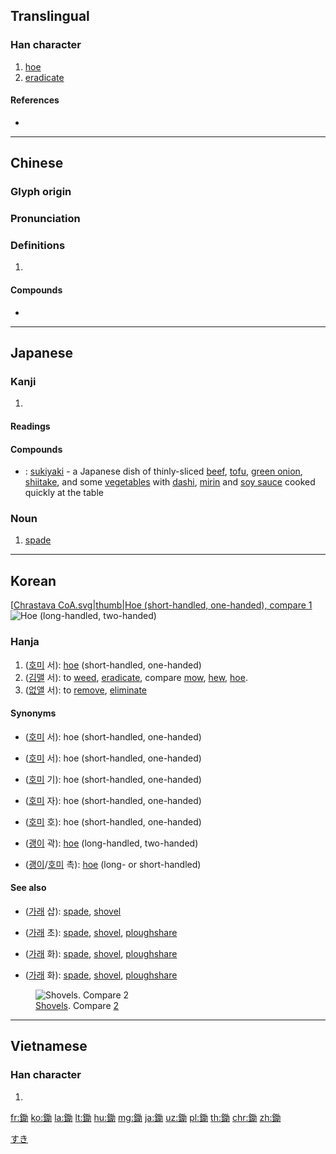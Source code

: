 {{character info/new}}
{{also|锄}}
==Translingual==

===Han character===
{{Han char|rn=167|rad=金|as=07|sn=15|four=84127|canj=CBMS|ids=⿰釒助}}

# [[hoe]]
# [[eradicate]]

====References====
* {{Han ref|kx=1308.100|dkj=40480|dj=1810.060|hdz=64207.120|uh=92E4|ud=37604|bh=BE53|bd=48723}}

----

==Chinese==
{{zh-forms|s=锄}}

===Glyph origin===
{{Han etym}}

===Pronunciation===
{{zh-pron
|m=chú
|c=co4
|h=pfs=
|md=
|mn=tî/tû
|w=
|mc=y
|oc=y
|cat=
}}

===Definitions===
{{zh-hanzi}}

# {{rfdef|lang=zh}}

====Compounds====
* {{zh-l|鋤草|to [[weed]]}}

----

==Japanese==

===Kanji===
{{ja-kanji|grade=uc|rs=金07}}

# {{defn|lang=ja|sort=金07}}

====Readings====
{{ja-readings|goon=[[じょ]] (jo)|kanon=[[そ]] (so)|kun=[[くわ]] (kuwa), [[すく]] (suku), [[すき]] (suki)}}

====Compounds====
{{der-top|Compounds}}
* {{ja-r|鋤焼き|すきやき}}: [[sukiyaki]] - a Japanese dish of thinly-sliced [[beef]], [[tofu]], [[green onion]], [[shiitake]], and some [[vegetable]]s with [[dashi]], [[mirin]] and [[soy sauce]] cooked quickly at the table
{{der-bottom}}

{{wikipedia|lang=ja}}
{{ja-kanjitab|すき|yomi=k}}

===Noun===
{{ja-noun|すき}}

# [[spade]]

[[Category:ja:Tools|すき]]

----

==Korean==
[[File:Hoe Chrastava CoA.svg|thumb|[[hoe|Hoe]] (short-handled, one-handed), compare [http://krdic.naver.com/search.nhn?kind=all&query=%ED%98%B8%EB%AF%B8]]
[[File:Hoe Cimer CoA.svg|thumb|[[hoe|Hoe]] (long-handled, two-handed)]]

===Hanja===
{{ko-hanja|hangeul=서|eumhun=|rv=seo|mr=sŏ|y=se}}
# ([[호미]] 서): [[hoe]] (short-handled, one-handed)
# ([[김매다|김맬]] 서): to [[weed]], [[eradicate]], compare [[mow]], [[hew]], [[hoe]].
# ([[없애다|없앨]] 서): to [[remove]], [[eliminate]]

====Synonyms====
* {{l|ko|鋤}} ([[호미]] 서): hoe (short-handled, one-handed)
* {{l|ko|鉏}} ([[호미]] 서): hoe (short-handled, one-handed)
* {{l|ko|錤}} ([[호미]] 기): hoe (short-handled, one-handed)
* {{l|ko|鎡}} ([[호미]] 자): hoe (short-handled, one-handed)
* {{l|ko|鎒}} ([[호미]] 호): hoe (short-handled, one-handed)
* {{l|ko|钁}} ([[괭이]] 곽): [[hoe]] (long-handled, two-handed)
* {{l|ko|钃}} ([[괭이]]/[[호미]] 촉): [[hoe]] (long- or short-handled)

====See also====
* {{l|ko|鍤}} ([[가래]] 삽): [[spade]], [[shovel]]
* {{l|ko|鍬}} ([[가래]] 초): [[spade]], [[shovel]], [[ploughshare]]
* {{l|ko|鏵}} ([[가래]] 화): [[spade]], [[shovel]], [[ploughshare]]
* {{l|ko|鋘}} ([[가래]] 화): [[spade]], [[shovel]], [[ploughshare]]
[[File:Shovels.jpg|thumb|center|[[shovel|Shovel]]s. Compare [http://krdic.naver.com/search.nhn?kind=all&scBtn=true&query=%EA%B0%80%EB%9E%98]]]

----

==Vietnamese==

===Han character===
{{vi-hantu|[[sừ]], [[xừ]]|rs=金07}}

# {{defn|lang=vi|sort=金07}}

[[fr:鋤]]
[[ko:鋤]]
[[la:鋤]]
[[lt:鋤]]
[[hu:鋤]]
[[mg:鋤]]
[[ja:鋤]]
[[uz:鋤]]
[[pl:鋤]]
[[th:鋤]]
[[chr:鋤]]
[[zh:鋤]]